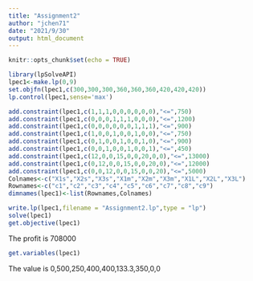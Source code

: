 ---
title: "Assignment2"
author: "jchen71"
date: "2021/9/30"
output: html_document
---

```{r setup, include=FALSE}
knitr::opts_chunk$set(echo = TRUE)
```

```{r cars}
library(lpSolveAPI)
lpec1<-make.lp(0,9)
set.objfn(lpec1,c(300,300,300,360,360,360,420,420,420))
lp.control(lpec1,sense='max')
```


```{r }
add.constraint(lpec1,c(1,1,1,0,0,0,0,0,0),"<=",750)
add.constraint(lpec1,c(0,0,0,1,1,1,0,0,0),"<=",1200)
add.constraint(lpec1,c(0,0,0,0,0,0,1,1,1),"<=",900)
add.constraint(lpec1,c(1,0,0,1,0,0,1,0,0),"<=",750)
add.constraint(lpec1,c(0,1,0,0,1,0,0,1,0),"<=",900)
add.constraint(lpec1,c(0,0,1,0,0,1,0,0,1),"<=",450)
add.constraint(lpec1,c(12,0,0,15,0,0,20,0,0),"<=",13000)
add.constraint(lpec1,c(0,12,0,0,15,0,0,20,0),"<=",12000)
add.constraint(lpec1,c(0,0,12,0,0,15,0,0,20),"<=",5000)
Colnames<-c("X1s","X2s","X3s","X1m","X2m","X3m","X1L","X2L","X3L")
Rownames<-c("c1","c2","c3","c4","c5","c6","c7","c8","c9")
dimnames(lpec1)<-list(Rownames,Colnames)
```


```{r }
write.lp(lpec1,filename = "Assignment2.lp",type = "lp")
solve(lpec1)
get.objective(lpec1)
```
The profit is 708000
```{r }
get.variables(lpec1)
```
The value is 0,500,250,400,400,133.3,350,0,0

```{r }
```

